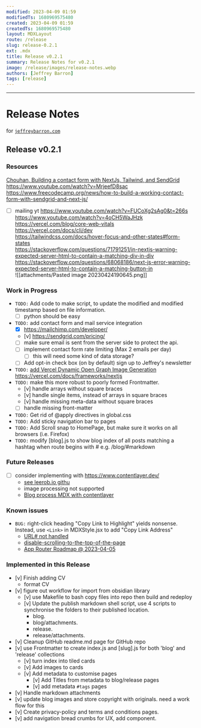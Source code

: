 ```yaml
---
modified: 2023-04-09 01:59  
modifiedTs: 1680969575480  
created: 2023-04-09 01:59  
createdTs: 1680969575480   
layout: MDXLayout  
route: /release
slug: release-0.2.1
ext: .mdx
title: Release v0.2.1  
summary: Release Notes for v0.2.1
image: /release/images/release-notes.webp   
authors: [Jeffrey Barron]
tags: [release]
---
```


---
# Release Notes
for [`jeffreybarron.com`](https://jeffreybarron.com)

## Release v0.2.1

### Resources
[Chouhan, Building a contact form with NextJs, Tailwind, and SendGrid](https://www.youtube.com/watch?v=tPPctY9POIA)  
https://www.youtube.com/watch?v=MrjeefD8sac  
https://www.freecodecamp.org/news/how-to-build-a-working-contact-form-with-sendgrid-and-next-js/  
- [ ] mailing yt https://www.youtube.com/watch?v=FUCoXg2sAg0&t=266s  
https://www.youtube.com/watch?v=4oCH5WaJHzk  
https://vercel.com/blog/core-web-vitals  
https://vercel.com/docs/cli/dev  
https://tailwindcss.com/docs/hover-focus-and-other-states#form-states  
https://stackoverflow.com/questions/71791251/in-nextjs-warning-expected-server-html-to-contain-a-matching-div-in-div  
https://stackoverflow.com/questions/68068186/next-js-error-warning-expected-server-html-to-contain-a-matching-button-in  
![[attachments/Pasted image 20230424190645.png]]

### Work in Progress 

- `TODO:`  Add code to make script, to update the modified and modified timestamp based on file information. 
	- [ ] python should be easy
- `TODO:`  add contact form and mail service integration
	- [x] https://mailchimp.com/developer/
	- [v] https://sendgrid.com/pricing/
	- [ ] make sure email is sent from the server side to protect the api.
	- [ ] implement contact form rate limiting (Max 2 emails per day)
		 - [ ] this will need some kind of data storage?
	- [ ] Add opt-in check box (on by default) sign up to Jeffrey's newsletter
- `TODO:`  [add Vercel Dynamic Open Graph Image Generation](https://vercel.com/docs/concepts/functions/edge-functions/og-image-generation) 
	https://vercel.com/docs/frameworks/nextjs
- `TODO:` make this  more robust to poorly formed Frontmatter.
	- [v] handle arrays without square braces
	- [v] handle single items, instead of arrays in square braces
	- [v] handle missing meta-data without square braces
	- [ ] handle missing front-matter 
- `TODO:` Get rid of @apply directives in global.css 
- `TODO:` Add sticky navigation bar to pages
- `TODO:` Add Scroll snap to HomePage, but make sure it works on all browsers (i.e. Firefox)
- `TODO:` modify [blog].js to show blog index of all posts matching a hashtag when route begins with # e.g. /blog/#markdown

### Future Releases

- [ ] consider implementing with https://www.contentlayer.dev/ 
	- [see leerob.io githu](https://github.com/leerob/leerob.io/blob/main/app/blog/page.tsx)
	- image processing not supported
	 - [Blog process MDX with contentlayer](https://blog.mrcatdev.com/turns-your-mdx-files-include-yaml-into-data-with-contentlayer-in-nextjs-100daysofcode)

### Known issues
- `BUG:` right-click heading "Copy Link to Highlight" yields nonsense. Instead, use `<Link>` in MDXStyle.jsx to add "Copy Link Address"
    - [URL# not handled](https://github.com/vercel/next.js/issues/44295) 
    - [disable-scrolling-to-the-top-of-the-page](https://nextjs.org/docs/api-reference/next/link#disable-scrolling-to-the-top-of-the-page)
    - [App Router Roadmap @ 2023-04-05](https://beta.nextjs.org/docs/app-directory-roadmap) 

### Implemented in this Release
 - [v] Finish adding CV
	 - format CV
- [v] figure out workflow for import from obsidian library
	- [v] use Makefile to bash copy files into repo then build and redeploy
	- [v] Update the publish markdown shell script, use 4 scripts to synchronise the folders to their published location.
		- blog. 
		- blog/attachments. 
		- release. 
		- release/attachments. 
- [v] Cleanup GitHub readme.md page for GitHub repo
- [v] use Frontmatter to create index.js and [slug].js for both 'blog' and 'release' collections
	- [v] turn index into tiled cards
	- [v] Add images to cards
	- [v] Add metadata to customise pages
		- [v] Add Titles from metadata to blog/release pages 
		- [v] add metadata `#tags` pages
- [v] Handle markdown attachments
- [v] update blog images and store copyright with originals. need a work flow for this
- [v] Create privacy-policy and terms and conditions pages.
- [v] add navigation bread crumbs for UX, add <QuickLinks /> component.

